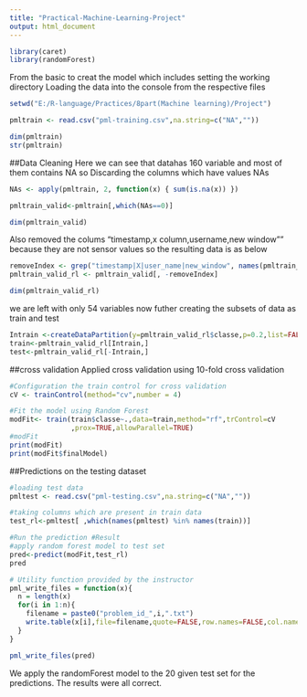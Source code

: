 ```yaml
---
title: "Practical-Machine-Learning-Project"
output: html_document
---
```

```r
library(caret)
library(randomForest)
```

 From the basic to creat the model which includes setting the working directory
 Loading the data into the console from the respective files
```r

setwd("E:/R-language/Practices/8part(Machine learning)/Project")

pmltrain <- read.csv("pml-training.csv",na.string=c("NA",""))

dim(pmltrain)
str(pmltrain)

```

##Data Cleaning
Here we can see that datahas 160 variable and most of them contains NA so Discarding the columns which have values NAs

```r

NAs <- apply(pmltrain, 2, function(x) { sum(is.na(x)) })

pmltrain_valid<-pmltrain[,which(NAs==0)]

dim(pmltrain_valid)
```
Also removed the colums "timestamp,x column,username,new window"" because they are not sensor values so the resulting data is as below
```r
removeIndex <- grep("timestamp|X|user_name|new_window", names(pmltrain_valid))
pmltrain_valid_rl <- pmltrain_valid[, -removeIndex]

dim(pmltrain_valid_rl)
```
we are left with only 54 variables now futher creating the subsets of data as train and test 

```r

Intrain <-createDataPartition(y=pmltrain_valid_rl$classe,p=0.2,list=FALSE)
train<-pmltrain_valid_rl[Intrain,]
test<-pmltrain_valid_rl[-Intrain,]
```

##cross validation
Applied cross validation using 10-fold cross validation
```r
#Configuration the train control for cross validation
cV <- trainControl(method="cv",number = 4)

#Fit the model using Random Forest
modFit<- train(train$classe~.,data=train,method="rf",trControl=cV
               ,prox=TRUE,allowParallel=TRUE)
#modFit
print(modFit)
print(modFit$finalModel)

```
##Predictions on the testing dataset

```r
#loading test data
pmltest <- read.csv("pml-testing.csv",na.string=c("NA",""))

#taking columns which are present in train data
test_rl<-pmltest[ ,which(names(pmltest) %in% names(train))]

#Run the prediction #Result
#apply random forest model to test set
pred<-predict(modFit,test_rl)
pred

# Utility function provided by the instructor
pml_write_files = function(x){
  n = length(x)
  for(i in 1:n){
    filename = paste0("problem_id_",i,".txt")
    write.table(x[i],file=filename,quote=FALSE,row.names=FALSE,col.names=FALSE)
  }
}

pml_write_files(pred)
```
We apply the randomForest model to the 20 given test set for the predictions. The results were all correct.


